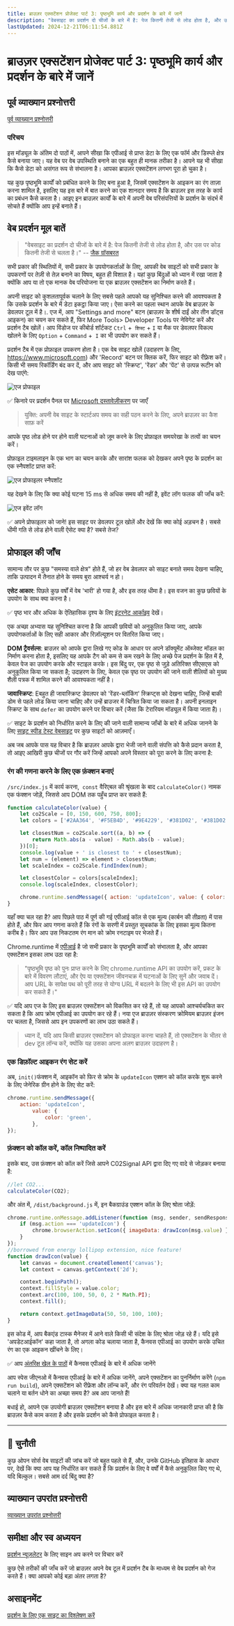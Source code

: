 ```yaml
---
title: ब्राउज़र एक्सटेंशन प्रोजेक्ट पार्ट 3: पृष्ठभूमि कार्य और प्रदर्शन के बारे में जानें
description: "वेबसाइट का प्रदर्शन दो चीजों के बारे में है: पेज कितनी तेजी से लोड होता है, और उस पर कोड कितनी तेजी से चलता है।" -- [जैक ग्रॉसबरत](https://www.smashingmagazine.com/2012/06/javascript-profiling-chrome-developer-tools/)
lastUpdated: 2024-12-21T06:11:54.881Z
---
```


# ब्राउज़र एक्सटेंशन प्रोजेक्ट पार्ट 3: पृष्ठभूमि कार्य और प्रदर्शन के बारे में जानें

## पूर्व व्याख्यान प्रश्नोत्तरी

[पूर्व व्याख्यान प्रश्नोत्तरी](https://ashy-river-0debb7803.1.azurestaticapps.net/quiz/27?loc=hi)

### परिचय

इस मॉड्यूल के अंतिम दो पाठों में, आपने सीखा कि एपीआई से प्राप्त डेटा के लिए एक फॉर्म और डिस्प्ले क्षेत्र कैसे बनाया जाए। यह वेब पर वेब उपस्थिति बनाने का एक बहुत ही मानक तरीका है। आपने यह भी सीखा कि कैसे डेटा को असंगत रूप से संभालना है। आपका ब्राउज़र एक्सटेंशन लगभग पूरा हो चुका है।

यह कुछ पृष्ठभूमि कार्यों को प्रबंधित करने के लिए बना हुआ है, जिसमें एक्सटेंशन के आइकन का रंग ताज़ा करना शामिल है, इसलिए यह इस बारे में बात करने का एक शानदार समय है कि ब्राउज़र इस तरह के कार्य का प्रबंधन कैसे करता है। आइए इन ब्राउज़र कार्यों के बारे में अपनी वेब परिसंपत्तियों के प्रदर्शन के संदर्भ में सोचते हैं क्योंकि आप इन्हें बनाते हैं।

## वेब प्रदर्शन मूल बातें

> "वेबसाइट का प्रदर्शन दो चीजों के बारे में है: पेज कितनी तेजी से लोड होता है, और उस पर कोड कितनी तेजी से चलता है।" -- [जैक ग्रॉसबरत](https://www.smashingmagazine.com/2012/06/javascript-profiling-chrome-developer-tools/)

सभी प्रकार की स्थितियों में, सभी प्रकार के उपयोगकर्ताओं के लिए, आपकी वेब साइटों को सभी प्रकार के उपकरणों पर तेज़ी से तेज़ बनाने का विषय, बहुत ही विशाल है। यहां कुछ बिंदुओं को ध्यान में रखा जाता है क्योंकि आप या तो एक मानक वेब परियोजना या एक ब्राउज़र एक्सटेंशन का निर्माण करते हैं।

अपनी साइट को कुशलतापूर्वक चलाने के लिए सबसे पहले आपको यह सुनिश्चित करने की आवश्यकता है कि उसके प्रदर्शन के बारे में डेटा इकट्ठा किया जाए। ऐसा करने का पहला स्थान आपके वेब ब्राउज़र के डेवलपर टूल में है।. एज में, आप "Settings and more" बटन (ब्राउज़र के शीर्ष दाईं ओर तीन डॉट्स आइकन) का चयन कर सकते हैं, फिर More Tools> Developer Tools पर नेविगेट करें और प्रदर्शन टैब खोलें। आप विंडोज पर कीबोर्ड शॉर्टकट `Ctrl` +` शिफ्ट` + `I` या मैक पर डेवलपर विकल्प खोलने के लिए `Option` + `Command` +` I` का भी उपयोग कर सकते हैं।

प्रदर्शन टैब में एक प्रोफ़ाइल उपकरण होता है। एक वेब साइट खोलें (उदाहरण के लिए, https://www.microsoft.com) और 'Record' बटन पर क्लिक करें, फिर साइट को रीफ़्रेश करें। किसी भी समय रिकॉर्डिंग बंद कर दें, और आप साइट को 'स्क्रिप्ट', 'रेंडर' और 'पेंट' से उत्पन्न रूटीन को देख पाएंगे:

![एज प्रोफाइल](../images/profiler.png)

✅ किनारे पर प्रदर्शन पैनल पर [Microsoft दस्तावेज़ीकरण](https://docs.microsoft.com/microsoft-edge/devtools-guide/performance?WT.mc_id=academy-13441-cxa) पर जाएँ

> युक्ति: अपनी वेब साइट के स्टार्टअप समय का सही पठन करने के लिए, अपने ब्राउज़र का कैश साफ़ करें

आपके पृष्ठ लोड होने पर होने वाली घटनाओं को ज़ूम करने के लिए प्रोफ़ाइल समयरेखा के तत्वों का चयन करें।

प्रोफ़ाइल टाइमलाइन के एक भाग का चयन करके और सारांश फलक को देखकर अपने पृष्ठ के प्रदर्शन का एक स्नैपशॉट प्राप्त करें:

![एज प्रोफाइलर स्नैपशॉट](../images/snapshot.png)

यह देखने के लिए कि क्या कोई घटना 15 ms से अधिक समय की नहीं है, इवेंट लॉग फलक की जाँच करें:

![एज इवेंट लॉग](../images/log.png)

✅ अपने प्रोफाइलर को जाने! इस साइट पर डेवलपर टूल खोलें और देखें कि क्या कोई अड़चन है। सबसे धीमी गति से लोड होने वाली ऐसेट क्या है? सबसे तेज?

## प्रोफाइल की जाँच

सामान्य तौर पर कुछ "समस्या वाले क्षेत्र" होते हैं, जो हर वेब डेवलपर को साइट बनाते समय देखना चाहिए, ताकि उत्पादन में तैनात होने के समय बुरा आश्चर्य न हो।

**एसेट आकार**: पिछले कुछ वर्षों में वेब 'भारी' हो गया है, और इस तरह धीमा है। इस वजन का कुछ छवियों के उपयोग के साथ क्या करना है।

✅ पृष्ठ भार और अधिक के ऐतिहासिक दृश्य के लिए [इंटरनेट आर्काइव](https://httparchive.org/reports/page-weight) देखें।

एक अच्छा अभ्यास यह सुनिश्चित करना है कि आपकी छवियों को अनुकूलित किया जाए, आपके उपयोगकर्ताओं के लिए सही आकार और रिज़ॉल्यूशन पर वितरित किया जाए।

**DOM ट्रैवर्सल्स**: ब्राउज़र को आपके द्वारा लिखे गए कोड के आधार पर अपने डॉक्यूमेंट ऑब्जेक्ट मॉडल का निर्माण करना होता है, इसलिए यह आपके टैग को कम से कम रखने के लिए अच्छे पेज प्रदर्शन के हित में है, केवल पेज का उपयोग करके और स्टाइल करके। इस बिंदु पर, एक पृष्ठ से जुड़े अतिरिक्त सीएसएस को अनुकूलित किया जा सकता है; उदाहरण के लिए, केवल एक पृष्ठ पर उपयोग की जाने वाली शैलियों को मुख्य शैली पत्रक में शामिल करने की आवश्यकता नहीं है।

**जावास्क्रिप्ट**: Eबहुत ही जावास्क्रिप्ट डेवलपर को 'रेंडर-ब्लॉकिंग' स्क्रिप्ट्स को देखना चाहिए, जिन्हें बाकी डोम से पहले लोड किया जाना चाहिए और उन्हें ब्राउजर में चित्रित किया जा सकता है। अपनी इनलाइन स्क्रिप्ट के साथ `defer` का उपयोग करने पर विचार करें (जैसा कि टेरारियम मॉड्यूल में किया जाता है)।

✅ साइट के प्रदर्शन को निर्धारित करने के लिए की जाने वाली सामान्य जाँचों के बारे में अधिक जानने के लिए [साइट स्पीड टेस्ट वेबसाइट](https://www.webpagetest.org/) पर कुछ साइटों को आज़माएँ।

अब जब आपके पास यह विचार है कि ब्राउज़र आपके द्वारा भेजी जाने वाली संपत्ति को कैसे प्रदान करता है, तो आइए आखिरी कुछ चीजों पर गौर करें जिन्हें आपको अपने विस्तार को पूरा करने के लिए करना है:

### रंग की गणना करने के लिए एक फ़ंक्शन बनाएं

`/src/index.js` में कार्य करना,` const` वैरिएबल की श्रृंखला के बाद `calculateColor()` नामक एक फंक्शन जोड़ें, जिससे आप DOM तक पहुँच प्राप्त कर सकते हैं:

```JavaScript
function calculateColor(value) {
	let co2Scale = [0, 150, 600, 750, 800];
	let colors = ['#2AA364', '#F5EB4D', '#9E4229', '#381D02', '#381D02'];

	let closestNum = co2Scale.sort((a, b) => {
		return Math.abs(a - value) - Math.abs(b - value);
	})[0];
	console.log(value + ' is closest to ' + closestNum);
	let num = (element) => element > closestNum;
	let scaleIndex = co2Scale.findIndex(num);

	let closestColor = colors[scaleIndex];
	console.log(scaleIndex, closestColor);

	chrome.runtime.sendMessage({ action: 'updateIcon', value: { color: closestColor } });
}
```

यहाँ क्या चल रहा है? आप पिछले पाठ में पूर्ण की गई एपीआई कॉल से एक मूल्य (कार्बन की तीव्रता) में पास होते हैं, और फिर आप गणना करते हैं कि रंगों के सरणी में प्रस्तुत सूचकांक के लिए इसका मूल्य कितना करीब है। फिर आप उस निकटतम रंग मान को क्रोम रनटाइम पर भेजते हैं।

Chrome.runtime में [एपीआई](https://developer.chrome.com/extensions/runtime) है जो सभी प्रकार के पृष्ठभूमि कार्यों को संभालता है, और आपका एक्सटेंशन इसका लाभ उठा रहा है:

> "पृष्ठभूमि पृष्ठ को पुनः प्राप्त करने के लिए chrome.runtime API का उपयोग करें, प्रकट के बारे में विवरण लौटाएं, और ऐप या एक्सटेंशन जीवनचक्र में घटनाओं के लिए सुनें और जवाब दें। आप URL के सापेक्ष पथ को पूरी तरह से योग्य URL में बदलने के लिए भी इस API का उपयोग कर सकते हैं।"

✅ यदि आप एज के लिए इस ब्राउज़र एक्सटेंशन को विकसित कर रहे हैं, तो यह आपको आश्चर्यचकित कर सकता है कि आप क्रोम एपीआई का उपयोग कर रहे हैं। नया एज ब्राउज़र संस्करण क्रोमियम ब्राउज़र इंजन पर चलता है, जिससे आप इन उपकरणों का लाभ उठा सकते हैं।

> ध्यान दें, यदि आप किसी ब्राउज़र एक्सटेंशन को प्रोफाइल करना चाहते हैं, तो एक्सटेंशन के भीतर से dev टूल लॉन्च करें, क्योंकि यह उसका अपना अलग ब्राउज़र उदाहरण है।

### एक डिफ़ॉल्ट आइकन रंग सेट करें

अब, `init()`फंक्शन में, आइकॉन को फिर से क्रोम के `updateIcon` एक्शन को कॉल करके शुरू करने के लिए जेनेरिक ग्रीन होने के लिए सेट करें:

```JavaScript
chrome.runtime.sendMessage({
	action: 'updateIcon',
		value: {
			color: 'green',
		},
});
```
### फ़ंक्शन को कॉल करें, कॉल निष्पादित करें

इसके बाद, उस फ़ंक्शन को कॉल करें जिसे आपने C02Signal API द्वारा दिए गए वादे से जोड़कर बनाया है:

```JavaScript
//let CO2...
calculateColor(CO2);
```

और अंत में, `/dist/background.js` में, इन बैकग्राउंड एक्शन कॉल के लिए श्रोता जोड़ें:

```JavaScript
chrome.runtime.onMessage.addListener(function (msg, sender, sendResponse) {
	if (msg.action === 'updateIcon') {
		chrome.browserAction.setIcon({ imageData: drawIcon(msg.value) });
	}
});
//borrowed from energy lollipop extension, nice feature!
function drawIcon(value) {
	let canvas = document.createElement('canvas');
	let context = canvas.getContext('2d');

	context.beginPath();
	context.fillStyle = value.color;
	context.arc(100, 100, 50, 0, 2 * Math.PI);
	context.fill();

	return context.getImageData(50, 50, 100, 100);
}
```
इस कोड में, आप बैकएंड टास्क मैनेजर में आने वाले किसी भी संदेश के लिए श्रोता जोड़ रहे हैं। यदि इसे 'अपडेटआईकॉन' कहा जाता है, तो अगला कोड चलाया जाता है, कैनवस एपीआई का उपयोग करके उचित रंग का एक आइकन खींचने के लिए।

✅ आप [अंतरिक्ष खेल के पाठों](../../../6-space-game/2-drawing-to-canvas/translations/README.hi.md) में कैनवस एपीआई के बारे में अधिक जानेंगे

आप स्पेस जीएनओ में कैनवस एपीआई के बारे में अधिक जानेंगे, अपने एक्सटेंशन का पुनर्निर्माण करेंगे (`npm run build`), अपने एक्सटेंशन को रीफ्रेश और लॉन्च करें, और रंग परिवर्तन देखें। क्या यह गलत काम चलाने या बर्तन धोने का अच्छा समय है? अब आप जानते हैं!

बधाई हो, आपने एक उपयोगी ब्राउज़र एक्सटेंशन बनाया है और इस बारे में अधिक जानकारी प्राप्त की है कि ब्राउज़र कैसे काम करता है और इसके प्रदर्शन को कैसे प्रोफाइल करता है।

---

## 🚀 चुनौती

कुछ ओपन सोर्स वेब साइटों की जांच करें जो बहुत पहले से हैं, और, उनके GitHub इतिहास के आधार पर, देखें कि क्या आप यह निर्धारित कर सकते हैं कि प्रदर्शन के लिए वे वर्षों में कैसे अनुकूलित किए गए थे, यदि बिल्कुल। सबसे आम दर्द बिंदु क्या है?

## व्याख्यान उपरांत प्रश्नोत्तरी

[व्याख्यान उपरांत प्रश्नोत्तरी](https://ashy-river-0debb7803.1.azurestaticapps.net/quiz/28?loc=hi)

## समीक्षा और स्व अध्ययन

[प्रदर्शन न्यूज़लेटर](https://perf.email/) के लिए साइन अप करने पर विचार करें

कुछ ऐसे तरीकों की जाँच करें जो ब्राउज़र अपने वेब टूल में प्रदर्शन टैब के माध्यम से वेब प्रदर्शन को गेज करते हैं। क्या आपको कोई बड़ा अंतर लगता है?

## असाइनमेंट

[प्रदर्शन के लिए एक साइट का विश्लेषण करें](assignment.hi.md)


